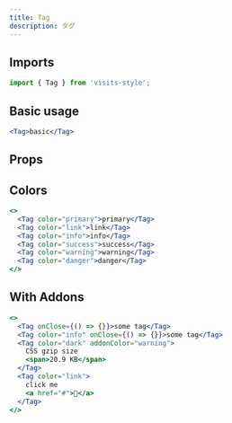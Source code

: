 ```yaml
---
title: Tag
description: タグ
---
```



## Imports
```javascript
import { Tag } from 'visits-style';
```

## Basic usage

```jsx live
<Tag>basic</Tag>
```

## Props

<Props name="Tag" />

## Colors

```jsx live
<>
  <Tag color="primary">primary</Tag>
  <Tag color="link">link</Tag>
  <Tag color="info">info</Tag>
  <Tag color="success">success</Tag>
  <Tag color="warning">warning</Tag>
  <Tag color="danger">danger</Tag>
</>
```

## With Addons

```jsx live
<>
  <Tag onClose={() => {}}>some tag</Tag>
  <Tag color="info" onClose={() => {}}>some tag</Tag>
  <Tag color="dark" addonColor="warning">
    CSS gzip size
    <span>20.9 KB</span>
  </Tag>
  <Tag color="link">
    click me
    <a href="#">🤔</a>
  </Tag>
</>
```
